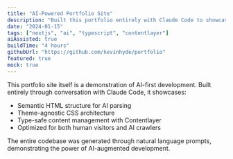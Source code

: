 ```yaml
---
title: "AI-Powered Portfolio Site"
description: "Built this portfolio entirely with Claude Code to showcase AI-first development practices"
date: "2024-01-15"
tags: ["nextjs", "ai", "typescript", "contentlayer"]
aiAssisted: true
buildTime: "4 hours"
githubUrl: "https://github.com/kevinhyde/portfolio"
featured: true
mock: true
---
```


This portfolio site itself is a demonstration of AI-first development. Built entirely through conversation with Claude Code, it showcases:

- Semantic HTML structure for AI parsing
- Theme-agnostic CSS architecture
- Type-safe content management with Contentlayer
- Optimized for both human visitors and AI crawlers

The entire codebase was generated through natural language prompts, demonstrating the power of AI-augmented development.